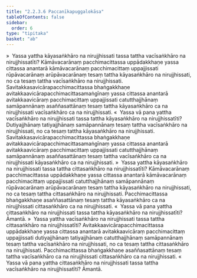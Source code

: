 ```yaml
---
title: "2.2.3.6 Paccanīkapuggalokāsa"
tableOfContents: false
sidebar:
  order: 6
type: "tipitaka"
basket: "ab"
---
```



<DynamicBreadcrumb />

<Division number="96">

<Paragraph number="429">
»  Yassa yattha kāyasaṅkhāro na nirujjhissati tassa tattha vacīsaṅkhāro na nirujjhissatīti?
</Paragraph>

<Paragraph number="430">
Kāmāvacarānaṃ pacchimacittassa uppādakkhaṇe yassa cittassa anantarā kāmāvacarānaṃ pacchimacittaṃ uppajjissati rūpāvacarānaṃ arūpāvacarānaṃ tesaṃ tattha kāyasaṅkhāro na nirujjhissati, no ca tesaṃ tattha vacīsaṅkhāro na nirujjhissati. Savitakkasavicārapacchimacittassa bhaṅgakkhaṇe avitakkaavicārapacchimacittasamaṅgīnaṃ yassa cittassa anantarā avitakkaavicāraṃ pacchimacittaṃ uppajjissati catutthajjhānaṃ samāpannānaṃ asaññasattānaṃ tesaṃ tattha kāyasaṅkhāro ca na nirujjhissati vacīsaṅkhāro ca na nirujjhissati.
</Paragraph>

<Paragraph number="431">
«  Yassa vā pana yattha vacīsaṅkhāro na nirujjhissati tassa tattha kāyasaṅkhāro na nirujjhissatīti?
</Paragraph>

<Paragraph number="432">
Dutiyajjhānaṃ tatiyajjhānaṃ samāpannānaṃ tesaṃ tattha vacīsaṅkhāro na nirujjhissati, no ca tesaṃ tattha kāyasaṅkhāro na nirujjhissati. Savitakkasavicārapacchimacittassa bhaṅgakkhaṇe avitakkaavicārapacchimacittasamaṅgīnaṃ yassa cittassa anantarā avitakkaavicāraṃ pacchimacittaṃ uppajjissati catutthajjhānaṃ samāpannānaṃ asaññasattānaṃ tesaṃ tattha vacīsaṅkhāro ca na nirujjhissati kāyasaṅkhāro ca na nirujjhissati.
</Paragraph>

<Paragraph number="433">
»  Yassa yattha kāyasaṅkhāro na nirujjhissati tassa tattha cittasaṅkhāro na nirujjhissatīti?
</Paragraph>

<Paragraph number="434">
Kāmāvacarānaṃ pacchimacittassa uppādakkhaṇe yassa cittassa anantarā kāmāvacarānaṃ pacchimacittaṃ uppajjissati catutthajjhānaṃ samāpannānaṃ rūpāvacarānaṃ arūpāvacarānaṃ tesaṃ tattha kāyasaṅkhāro na nirujjhissati, no ca tesaṃ tattha cittasaṅkhāro na nirujjhissati. Pacchimacittassa bhaṅgakkhaṇe asaññasattānaṃ tesaṃ tattha kāyasaṅkhāro ca na nirujjhissati cittasaṅkhāro ca na nirujjhissati.
</Paragraph>

<Paragraph number="435">
«  Yassa vā pana yattha cittasaṅkhāro na nirujjhissati tassa tattha kāyasaṅkhāro na nirujjhissatīti? Āmantā.
</Paragraph>

</Division>
<Division number="97">

<Paragraph number="436">
»  Yassa yattha vacīsaṅkhāro na nirujjhissati tassa tattha cittasaṅkhāro na nirujjhissatīti?
</Paragraph>

<Paragraph number="437">
Avitakkaavicārapacchimacittassa uppādakkhaṇe yassa cittassa anantarā avitakkaavicāraṃ pacchimacittaṃ uppajjissati dutiyajjhānaṃ tatiyajjhānaṃ catutthajjhānaṃ samāpannānaṃ tesaṃ tattha vacīsaṅkhāro na nirujjhissati, no ca tesaṃ tattha cittasaṅkhāro na nirujjhissati. Pacchimacittassa bhaṅgakkhaṇe asaññasattānaṃ tesaṃ tattha vacīsaṅkhāro ca na nirujjhissati cittasaṅkhāro ca na nirujjhissati.
</Paragraph>

<Paragraph number="438">
«  Yassa vā pana yattha cittasaṅkhāro na nirujjhissati tassa tattha vacīsaṅkhāro na nirujjhissatīti? Āmantā.
</Paragraph>
</Division>